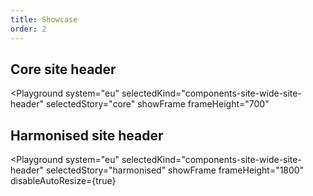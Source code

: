 ```yaml
---
title: Showcase
order: 2
---
```




## Core site header

<Playground
  system="eu"
  selectedKind="components-site-wide-site-header"
  selectedStory="core"
  showFrame
  frameHeight="700"
>
  <Html markup={siteHeaderCore} />
</Playground>

## Harmonised site header

<Playground
  system="eu"
  selectedKind="components-site-wide-site-header"
  selectedStory="harmonised"
  showFrame
  frameHeight="1800"
  disableAutoResize={true}
>
  <Html markup={siteHeaderHarmonised} />
</Playground>
